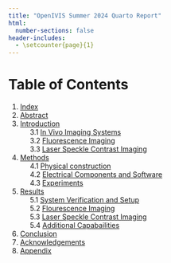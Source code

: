 ```yaml
---
title: "OpenIVIS Summer 2024 Quarto Report"
html:
  number-sections: false
header-includes:
  - \setcounter{page}{1} 
---
```

# Table of Contents {.unnumbered}
1. [Index](index.qmd)
2. [Abstract](/sections/abstract/abstract.qmd)
3. [Introduction](/sections/introduction/introduction.qmd)  
&nbsp;&nbsp;&nbsp;&nbsp; 3.1 [In Vivo Imaging Systems](/sections/introduction/introduction.qmd#in-vivo-imaging-systems)     
&nbsp;&nbsp;&nbsp;&nbsp; 3.2 [Fluorescence Imaging](/sections/introduction/introduction.qmd#fluorescence-imaging)      
&nbsp;&nbsp;&nbsp;&nbsp; 3.3 [Laser Speckle Contrast Imaging](/sections/introduction/introduction.qmd#laser-speckle-contrast-imaging)         
4. [Methods](/sections/methods/methods.qmd)    
&nbsp;&nbsp;&nbsp;&nbsp; 4.1 [Physical construction](/sections/methods/methods.qmd#physical-construction)    
&nbsp;&nbsp;&nbsp;&nbsp; 4.2 [Electrical Components and Software](/sections/methods/methods.qmd#electrical-components-and-software)    
&nbsp;&nbsp;&nbsp;&nbsp; 4.3 [Experiments](/sections/methods/methods.qmd#experiments)       
5. [Results](/sections/results/results.qmd)    
&nbsp;&nbsp;&nbsp;&nbsp; 5.1 [System Verification and Setup](/sections/results/results.qmd#system-verification-and-setup)    
&nbsp;&nbsp;&nbsp;&nbsp; 5.2 [Flourescence Imaging](/sections/results/results.qmd#flourescence-imaging)    
&nbsp;&nbsp;&nbsp;&nbsp; 5.3 [Laser Speckle Contrast Imaging](/sections/results/results.qmd#laser-speckle-contrast-imaging)       
&nbsp;&nbsp;&nbsp;&nbsp; 5.4 [Additional Capabailities](/sections/results/results.qmd#additional-capabilities)       
6. [Conclusion](/sections/conclusion/conclusion.qmd)
7. [Acknowledgements](/sections/acknowledgements/acknowledgements.qmd)
8. [Appendix](/sections/appendix/appendix.qmd)

